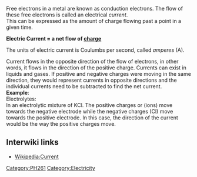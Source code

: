  
Free electrons in a metal are known as conduction electrons. The flow of these free electrons is called an electrical ''current''. <br>
This can be expressed as the amount of charge flowing past a point in a given time.

'''Electric Current = a net flow of [[charge]]''' 

The units of electric current is Coulumbs per second, called ''amperes'' (A).

Current flows in the opposite direction of the flow of electrons, in other words, it flows in the direction of the positive charge. Currents can exist in liquids and gases. If positive and negative charges were moving in the same direction, they would represent currents in opposite directions and the individual currents need to be subtracted to find the net current.<br>

'''Example''':<br>
Electrolytes:<br> In an electrolytic mixture of KCl. The positive charges or (ions) move towards the negative electrode while the negative charges (Cl) move towards the positive electrode. In this case, the direction of the current would be the way the positive  charges move. 

== Interwiki links ==

* [[Wikipedia:Current]]

[[Category:PH261]] 
[[Category:Electricity]]